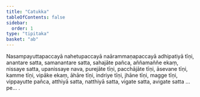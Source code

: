 ```yaml
---
title: "Catukka"
tableOfContents: false
sidebar:
  order: 1
type: "tipitaka"
basket: "ab"
---
```



<DynamicBreadcrumb />

<Paragraph number="1764">
Nasampayuttapaccayā nahetupaccayā naārammaṇapaccayā adhipatiyā tīṇi, anantare satta, samanantare satta, sahajāte pañca, aññamaññe ekaṃ, nissaye satta, upanissaye nava, purejāte tīṇi, pacchājāte tīṇi, āsevane tīṇi, kamme tīṇi, vipāke ekaṃ, āhāre tīṇi, indriye tīṇi, jhāne tīṇi, magge tīṇi, vippayutte pañca, atthiyā satta, natthiyā satta, vigate satta, avigate satta …pe… .
</Paragraph>